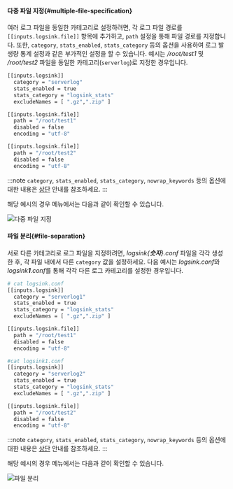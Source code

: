 #### 다중 파일 지정{#multiple-file-specification}

여러 로그 파일을 동일한 카테고리로 설정하려면, 각 로그 파일 경로를 `[[inputs.logsink.file]]` 항목에 추가하고, `path` 설정을 통해 파일 경로를 지정합니다. 또한, `category`, `stats_enabled`, `stats_category` 등의 옵션을 사용하여 로그 발생량 통계 설정과 같은 부가적인 설정을 할 수 있습니다. 예시는 */root/test1* 및 */root/test2* 파일을 동일한 카테고리(`serverlog`)로 지정한 경우입니다.

```bash {2,7-15}
[[inputs.logsink]]
  category = "serverlog"
  stats_enabled = true
  stats_category = "logsink_stats"
  excludeNames = [ ".gz",".zip" ]

[[inputs.logsink.file]]
  path = "/root/test1"
  disabled = false
  encoding = "utf-8"

[[inputs.logsink.file]]
  path = "/root/test2"
  disabled = false
  encoding = "utf-8"
```

:::note 
`category`, `stats_enabled`, `stats_category`, `nowrap_keywords` 등의 옵션에 대한 내용은 [상단](#server-log-settings) 안내를 참조하세요. 
:::

해당 예시의 경우 <Cmdname sid="side_logTail" className="uitext" /> 메뉴에서는 다음과 같이 확인할 수 있습니다.

![다중 파일 지정](/img/log-server-multi-file.png)

#### 파일 분리{#file-separation}

서로 다른 카테고리로 로그 파일을 지정하려면, *logsink\{<b>숫자</b>\}.conf* 파일을 각각 생성한 후, 각 파일 내에서 다른 `category` 값을 설정하세요. 다음 예시는 *logsink.conf*와 *logsink<b>1</b>.conf*를 통해 각각 다른 로그 카테고리를 설정한 경우입니다.

<Columns>

<Column className="text--left width--50-2">

```bash title='logsink.conf' {1,3,9}
# cat logsink.conf
[[inputs.logsink]]
  category = "serverlog1"
  stats_enabled = true
  stats_category = "logsink_stats"
  excludeNames = [ ".gz",".zip" ]

[[inputs.logsink.file]]
  path = "/root/test1"
  disabled = false
  encoding = "utf-8"
```

</Column>

<Column className="text--left">

```bash title='logsink1.conf' {1,3,9}
#cat logsink1.conf
[[inputs.logsink]]
  category = "serverlog2"
  stats_enabled = true
  stats_category = "logsink_stats"
  excludeNames = [ ".gz",".zip" ]

[[inputs.logsink.file]]
  path = "/root/test2"
  disabled = false
  encoding = "utf-8"
```

</Column>

</Columns>

:::note 
`category`, `stats_enabled`, `stats_category`, `nowrap_keywords` 등의 옵션에 대한 내용은 [상단](#server-log-settings) 안내를 참조하세요. 
:::

해당 예시의 경우 <Cmdname sid="side_logTail" className="uitext" /> 메뉴에서는 다음과 같이 확인할 수 있습니다.

![파일 분리](/img/log-server-file-separation.png)